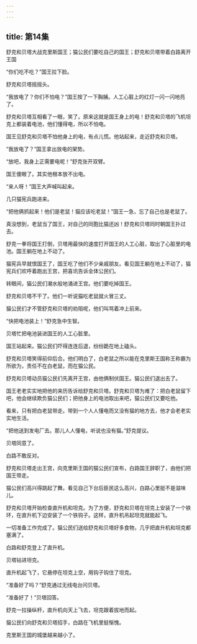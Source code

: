 ```yaml
---
---
---
```

title: 第14集
---




舒克和贝塔大战克里斯国王；猫公民们要吃自己的国王；舒克和贝塔带着白路离开王国



“你们吃不吃？”国王拉下脸。

舒克和贝塔摇摇头。

“我放电了？你们不怕电？”国王按了一下胸脯。人工心脏上的红灯一闪一闪地亮了。

舒克和贝塔互相看了一眼，笑了。原来这就是国王身上的电！舒克和贝塔的飞机坦克上都装着电池，他们懂得电，所以不怕电。

国王见舒克和贝塔不怕他身上的电，有点儿慌。他站起来，走近舒克和贝塔。

“我放电了？”国王拿出放电的架势。

“放吧，我身上正需要电呢！”舒克张开双臂。

国王傻眼了。其实他根本放不出电。

“来人呀！”国王大声喊叫起来。

几只猫宪兵跑进来。

“把他俩抓起来！他们是老鼠！猫应该吃老鼠！”国王一急，忘了自己也是老鼠了。

真没想到，老鼠当了国王，对自己的同胞比猫还凶！舒克和贝塔同时朝国王扑过去。

舒克一拳将国王打倒，贝塔用最快的速度打开国王的人工心脏，取出了心脏里的电池。国王躺在地上不动了。

猫宪兵早就恨国王了，国王吃了他们不少亲戚朋友。看见国王躺在地上不动了，猫宪兵们欢呼着跑出王宫，把喜讯告诉全体公民们。

转眼间，猫公民们潮水般地涌进王宫。他们要吃掉国王。

舒克和贝塔不干了。他们一听说猫吃老鼠就火冒三丈。

猫公民们才不管舒克和贝塔的劝阻呢，他们叫骂着冲上前来。

“快把电池装上！”舒克急中生智。

贝塔忙把电池装进国王的人工心脏里。

国王站起来。猫公民们吓得连连后退，纷纷跪在地上磕头。

舒克和贝塔笑得前仰后合。他们明白了，白老鼠之所以能在克里斯王国称王称霸为所欲为，责任不在白老鼠，而在猫公民。

舒克和贝塔动员猫公民们先离开王宫，由他俩制伏国王。猫公民们退出去了。

国王老老实实地把他的来历告诉给舒克和贝塔。舒克和贝塔为难了：把白老鼠留下吧，他会继续欺负猫公民们；把他身上的电池取出来吧，猫公民们又要吃他。

看来，只有把白老鼠带走。带到一个人人懂电而又没有猫的地方去，他才会老老实实地生活。

“把他送到发电厂去。那儿人人懂电，听说也没有猫。”舒克提议。

贝塔同意了。

白路不敢反对。

舒克和贝塔走出王宫，向克里斯王国的猫公民们宣布，白路国王辞职了，由他们把国王带走。

猫公民们高兴得跳起了舞。看见自己下台后臣民这么高兴，白路心里挺不是滋味儿。

舒克和贝塔开始检查直升机和坦克。为了方便，舒克和贝塔在坦克上安装了一个铁环，在直升机下边安装了一个铁钩子。这样，直升机吊起坦克就能起飞。

一切准备工作完成了。猫公民们送给舒克和贝塔好多食物，几乎把直升机和坦克都塞满了。

白路和舒克登上了直升机。

贝塔钻进坦克。

直升机起飞了，它悬停在坦克上空，用钩子钩住了坦克。

“准备好了吗？”舒克通过无线电台问贝塔。

“准备好了！”贝塔回答。

舒克一拉操纵杆，直升机向天上飞去，坦克跟着拔地而起。

猫公民们向舒克和贝塔招手，白路在飞机里挺惭愧。

克里斯王国的城堡越来越小了。